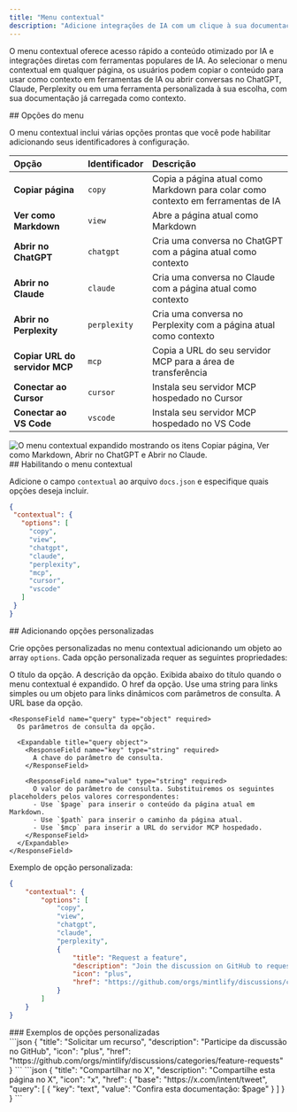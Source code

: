 ```yaml
---
title: "Menu contextual"
description: "Adicione integrações de IA com um clique à sua documentação"
---
```



O menu contextual oferece acesso rápido a conteúdo otimizado por IA e integrações diretas com ferramentas populares de IA. Ao selecionar o menu contextual em qualquer página, os usuários podem copiar o conteúdo para usar como contexto em ferramentas de IA ou abrir conversas no ChatGPT, Claude, Perplexity ou em uma ferramenta personalizada à sua escolha, com sua documentação já carregada como contexto.

<div id="menu-options">
  ## Opções do menu
</div>

O menu contextual inclui várias opções prontas que você pode habilitar adicionando seus identificadores à configuração.

| Opção | Identificador | Descrição |
|:--------|:------------|:-------------|
| **Copiar página** | `copy` | Copia a página atual como Markdown para colar como contexto em ferramentas de IA |
| **Ver como Markdown** | `view` | Abre a página atual como Markdown |
| **Abrir no ChatGPT** | `chatgpt` | Cria uma conversa no ChatGPT com a página atual como contexto |
| **Abrir no Claude** | `claude` | Cria uma conversa no Claude com a página atual como contexto |
| **Abrir no Perplexity** | `perplexity` | Cria uma conversa no Perplexity com a página atual como contexto |
| **Copiar URL do servidor MCP** | `mcp` | Copia a URL do seu servidor MCP para a área de transferência |
| **Conectar ao Cursor** | `cursor` | Instala seu servidor MCP hospedado no Cursor |
| **Conectar ao VS Code** | `vscode` | Instala seu servidor MCP hospedado no VS Code |

<Frame>
    <img 
    src="/images/contextual-menu/contextual-menu.png" 
    alt="O menu contextual expandido mostrando os itens Copiar página, Ver como Markdown, Abrir no ChatGPT e Abrir no Claude." 
  />
</Frame>

<div id="enabling-the-contextual-menu">
  ## Habilitando o menu contextual
</div>

Adicione o campo `contextual` ao arquivo `docs.json` e especifique quais opções deseja incluir.

```json
{
 "contextual": {
   "options": [
     "copy",
     "view",
     "chatgpt",
     "claude",
     "perplexity",
     "mcp",
     "cursor",
     "vscode"
   ]
 }
}
```

<div id="adding-custom-options">
  ## Adicionando opções personalizadas
</div>

Crie opções personalizadas no menu contextual adicionando um objeto ao array `options`. Cada opção personalizada requer as seguintes propriedades:

<ResponseField name="title" type="string" required>
  O título da opção.
</ResponseField>

<ResponseField name="description" type="string" required>
  A descrição da opção. Exibida abaixo do título quando o menu contextual é expandido.
</ResponseField>

<IconsRequired />

<ResponseField name="href" type="string | object" required>
  O href da opção. Use uma string para links simples ou um objeto para links dinâmicos com parâmetros de consulta.
  
  <Expandable title="href object">
    <ResponseField name="base" type="string" required>
      A URL base da opção.
    </ResponseField>

    <ResponseField name="query" type="object" required>
      Os parâmetros de consulta da opção.

      <Expandable title="query object">
        <ResponseField name="key" type="string" required>
          A chave do parâmetro de consulta.
        </ResponseField>

        <ResponseField name="value" type="string" required>
          O valor do parâmetro de consulta. Substituiremos os seguintes placeholders pelos valores correspondentes:
          - Use `$page` para inserir o conteúdo da página atual em Markdown.
          - Use `$path` para inserir o caminho da página atual.
          - Use `$mcp` para inserir a URL do servidor MCP hospedado.
        </ResponseField>
      </Expandable>
    </ResponseField>
  </Expandable>
</ResponseField>

Exemplo de opção personalizada:

```json {9-14} wrap
{
    "contextual": {
        "options": [
            "copy",
            "view",
            "chatgpt",
            "claude",
            "perplexity",
            {
                "title": "Request a feature",
                "description": "Join the discussion on GitHub to request a new feature",
                "icon": "plus",
                "href": "https://github.com/orgs/mintlify/discussions/categories/feature-requests"
            }
        ]
    }
}
```

<div id="custom-option-examples">
  ### Exemplos de opções personalizadas
</div>

<AccordionGroup>
<Accordion title="Link simples">
```json
{
  "title": "Solicitar um recurso",
  "description": "Participe da discussão no GitHub",
  "icon": "plus",
  "href": "https://github.com/orgs/mintlify/discussions/categories/feature-requests"
}
```
</Accordion>

<Accordion title="Link dinâmico com conteúdo da página">
```json
{
  "title": "Compartilhar no X",
  "description": "Compartilhe esta página no X",
  "icon": "x",
  "href": {
    "base": "https://x.com/intent/tweet",
    "query": [
      {
      "key": "text",
      "value": "Confira esta documentação: $page"
      }
    ]
  }
}
```
</Accordion>
</AccordionGroup>